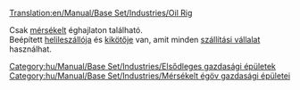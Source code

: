 [[Translation:en/Manual/Base Set/Industries/Oil Rig]]

{{hu/Manual/Base Set/Industries/Gazdasági épületek|kép=en/Manual/Base Set/Industries/Oilrig.png
|név=Olajfúró torony
|klíma=[[hu/Manual/Éghajlatok#mersekelt|mérsékelt]].
|elfogad=[[hu/Manual/Base Set/Cargos/Utasok|utasokat]].
|előállít=[[hu/Manual/Base Set/Cargos/Olaj|olajat]], [[hu/Manual/Base Set/Cargos/Utasok|utasokat]].
}}
Csak [[hu/Manual/Éghajlatok|mérsékelt]] éghajlaton található.<br>
Beépített [[hu/Manual/Repülőterek#helileszallo|helileszállója]] és [[hu/Manual/Kikötők|kikötője]] van, amit minden [[hu/Manual/Szállítási vállalat|szállítási vállalat]] használhat.

{{hu/Manual/Base Set/Industries/Navbox Gazdasági épületek}}

[[Category:hu/Manual/Base Set/Industries/Elsődleges gazdasági épületek]]
[[Category:hu/Manual/Base Set/Industries/Mérsékelt égöv gazdasági épületei]]